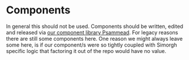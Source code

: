
<Meta title="Simorgh structure/components directory" />

# Components

In general this should not be used. Components should be written, edited and released via [our component library Psammead](https://github.com/bbc/psammead). For legacy reasons there are still some components here. One reason we might always leave some here, is if our component/s were so tightly coupled with Simorgh specific logic that factoring it out of the repo would have no value.

